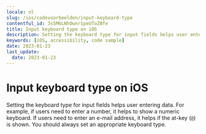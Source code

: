 ```yaml
---
locale: nl
slug: /ios/codevoorbeelden/input-keyboard-type
contentful_id: 3s5M6LNhOwnr1peUToZBfe
title: Input keyboard type on iOS
description: Setting the keyboard type for input fields helps user entering data.
keywords: [iOS, accessibility, code sample]
date: 2023-01-23
last_update:
  date: 2023-01-23
---
```


# Input keyboard type on iOS

Setting the keyboard type for input fields helps user entering data. For example, if users need to enter a number, it helps to show a numeric keyboard. If users need to enter an e-mail address, it helps if the at-key (`@`) is shown. You should always set an appropriate keyboard type.

<CodeSample id="input-keyboard-type" platform="ios" locale="nl"/>
